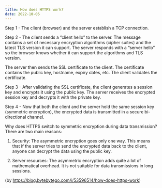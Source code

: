 ```yaml
---
title: How does HTTPS work?
date: 2022-10-05
---
```

Step 1 - The client (browser) and the server establish a TCP connection.

Step 2 - The client sends a “client hello” to the server. The message contains a set of necessary encryption algorithms (cipher suites) and the latest TLS version it can support. The server responds with a “server hello” so the browser knows whether it can support the algorithms and TLS version.

The server then sends the SSL certificate to the client. The certificate contains the public key, hostname, expiry dates, etc. The client validates the certificate. 

Step 3 - After validating the SSL certificate, the client generates a session key and encrypts it using the public key. The server receives the encrypted session key and decrypts it with the private key. 

Step 4 - Now that both the client and the server hold the same session key (symmetric encryption), the encrypted data is transmitted in a secure bi-directional channel.

Why does HTTPS switch to symmetric encryption during data transmission? There are two main reasons:

1. Security: The asymmetric encryption goes only one way. This means that if the server tries to send the encrypted data back to the client, anyone can decrypt the data using the public key.

2. Server resources: The asymmetric encryption adds quite a lot of mathematical overhead. It is not suitable for data transmissions in long sessions.

(by https://blog.bytebytego.com/i/53596514/how-does-https-work)